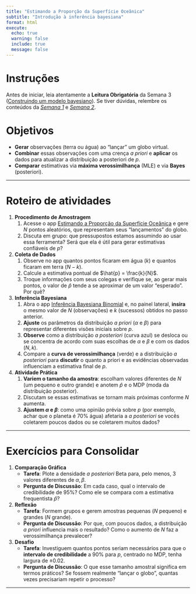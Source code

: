 ```yaml
---
title: "Estimando a Proporção da Superfície Oceânica"
subtitle: "Introdução à inferência bayesiana"
format: html
execute:
  echo: true
  warning: false
  include: true
  message: false
---
```


# Instruções

Antes de iniciar, leia atentamente a **Leitura Obrigatória** da Semana 3 ([Construindo um modelo bayesiano](https://fcopf.github.io/MEAD/conteudo/intro_bayes/intro-bayes-modelo-bayesiano.html)). Se tiver dúvidas, relembre os conteúdos da [*Semana 1*](https://fcopf.github.io/MEAD/conteudo/probabilidade_inferencia/intro-bayes-counting.html){target="_blank"} e [*Semana 2*](https://fcopf.github.io/MEAD/conteudo/probabilidade_inferencia/intro-bayes-distr-prob.html){target="_blank"}.


# Objetivos

- **Gerar** observações (terra ou água) ao “lançar” um globo virtual.  
- **Combinar** essas observações com uma crença *a priori* e **aplicar** os dados para atualizar a distribuição a posteriori de $p$.  
- **Comparar** estimativas via **máxima verossimilhança** (MLE) e via **Bayes** (posteriori).

---

# Roteiro de atividades

1. **Procedimento de Amostragem**  
   1. Acesse o app [Estimando a Proporção da Superfície Oceânica](https://fcopf-dash-ocean-surface.share.connect.posit.cloud/){target="_blank"} e gere $N$ pontos aleatórios, que representam seus “lançamentos” do globo.  
   2. Discuta em grupo: que pressupostos estamos assumindo ao usar essa ferramenta? Será que ela é útil para gerar estimativas confiáveis de $p$?

2. **Coleta de Dados**  
   1. Observe no app quantos pontos ficaram em água ($k$) e quantos ficaram em terra ($N - k$).  
   2. Calcule a estimativa pontual de $\hat{p} = \frac{k}{N}$.  
   3. Troque informações com seus colegas e verifique se, ao gerar mais pontos, o valor de $\hat{p}$ tende a se aproximar de um valor “esperado”. Por quê?

3. **Inferência Bayesiana**  
   1. Abra o app [Inferência Bayesiana Binomial](https://fcopf-binomial-bayesiana.share.connect.posit.cloud/){target="_blank"} e, no painel lateral, **insira** o mesmo valor de $N$ (observações) e $k$ (sucessos) obtidos no passo anterior.  
   2. **Ajuste** os parâmetros da distribuição *a priori* ($\alpha$ e $\beta$) para representar diferentes visões iniciais sobre $p$.  
   3. **Observe** como a distribuição *a posteriori* (curva azul) se desloca ou se concentra de acordo com suas escolhas de $\alpha$ e $\beta$ e com os dados ($N, k$).  
   4. Compare a **curva de verossimilhança** (verde) e a distribuição *a posteriori* para **discutir** o quanto a priori e as evidências observadas influenciam a estimativa final de $p$.

4. **Atividade Prática**  
   1. **Variem o tamanho da amostra**: escolham valores diferentes de $N$ (um pequeno e outro grande) e anotem $\hat{p}$ e o MDP (moda da distribuição posterior).  
   2. Discutam se essas estimativas se tornam mais próximas conforme $N$ aumenta.  
   3. **Ajustem $\alpha$ e $\beta$**: como uma opinião prévia sobre $p$ (por exemplo, achar que o planeta é 70% água) afetaria a *a posteriori* se vocês coletarem poucos dados ou se coletarem muitos dados?

---

# Exercícios para Consolidar

1. **Comparação Gráfica**  
   - **Tarefa**: Plote a densidade *a posteriori* Beta para, pelo menos, 3 valores diferentes de $\alpha, \beta$.  
   - **Pergunta de Discussão**: Em cada caso, qual o intervalo de credibilidade de 95%? Como ele se compara com a estimativa frequentista $\hat{p}$?

2. **Reflexão**  
   - **Tarefa**: Formem grupos e gerem amostras pequenas ($N$ pequeno) e grandes ($N$ grande).  
   - **Pergunta de Discussão**: Por que, com poucos dados, a distribuição *a priori* influencia mais o resultado? Como o aumento de $N$ faz a verossimilhança prevalecer?

3. **Desafio**  
   - **Tarefa**: Investiguem quantos pontos seriam necessários para que o **intervalo de credibilidade** a 90% para $p$, centrado no MDP, tenha largura de $\pm 0.02$.  
   - **Pergunta de Discussão**: O que esse tamanho amostral significa em termos práticos? Se fossem realmente “lançar o globo”, quantas vezes precisariam repetir o processo?

---
